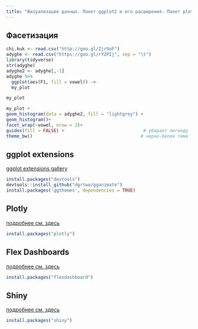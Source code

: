 ```yaml
---
title: "Визуализация данных. Пакет ggplot2 и его расширения. Пакет plotly. R Markdown. R Notebook. Shiny"
---
```

## Фасетизация
```r
chi.kuk <- read.csv("http://goo.gl/Zjr9aF")
adyghe <- read.csv("https://goo.gl/rYZPIj", sep = "\t")
library(tidyverse)
str(adyghe)
adyghe2 <- adyghe[,-1]        
adyghe %>%
  ggplot(aes(F1, fill = vowel)) ->
  my_plot

my_plot

my_plot +
geom_histogram(data = adyghe2, fill = "lightgrey") +
geom_histogram()+
facet_wrap(~vowel, nrow = 2)+
guides(fill = FALSE) +                              # убирает легенду
theme_bw()                                         # черно-белая тема

```

## ggplot extensions
[ggplot extensions gallery](http://www.ggplot2-exts.org/gallery/)
```r
install.packages("devtools")
devtools::install_github("dgrtwo/gganimate")
install.packages('ggthemes', dependencies = TRUE)
```

## Plotly
[подробнее см. здесь](https://plot.ly/r/)
```r
install.packages("plotly")
```

## Flex Dashboards
[подробнее см. здесь](http://rmarkdown.rstudio.com/flexdashboard/)
```r
install.packages("flexdashboard")
```

## Shiny
[подробнее см. здесь](http://shiny.rstudio.com/gallery/)
```r
install.packages("shiny")
```
